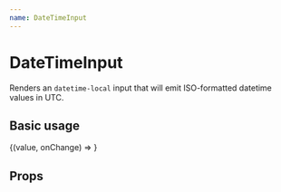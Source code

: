 ```yaml
---
name: DateTimeInput
---
```



# DateTimeInput

Renders an `datetime-local` input that will emit ISO-formatted datetime values in UTC.

## Basic usage

<Playground>
  <Field initialValue={new Date().toISOString()}>
    {(value, onChange) => <DateTimeInput value={value} onChange={onChange} />}
  </Field>
</Playground>

## Props

<Props of={DateTimeInput} />
